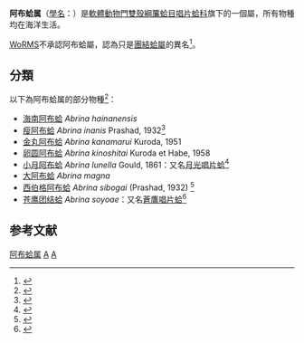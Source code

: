 {{Automatic taxobox
| image = Scrobicularia plana.jpg
| image_caption = Three [[valve_(mollusc)|valves]] of the [[peppery_furrow_shell|peppery furrow shell]], ''Scrobicularia plana''
| image_width = 200px
| taxon = Abrina
| authority = Habe, 1952
| subdivision_ranks = [[種_(生物)|種]]
| subdivision = [[#分類|見內文]]
}}
'''阿布蛤属'''（[[學名|學名]]：{{lang|la|'''Abrina'''}}）是[[軟體動物門|軟體動物門]][[雙殼綱|雙殼綱]][[簾蛤目|簾蛤目]][[唱片蛤科|唱片蛤科]]旗下的一個屬，所有物種均在海洋生活。

[[WoRMS|WoRMS]]不承認阿布蛤屬，認為只是[[團結蛤屬|團結蛤屬]]的異名<ref>{{cite WoRMS |id=298126 |title=Abrina Habe, 1952 }}</ref>。

==分類==
以下為阿布蛤属的部分物種<ref name=ITIS_81289>{{ITIS |id=81289 |taxon=Abrina Habe, 1952 }}</ref>：
*[[海南阿布蛤|海南阿布蛤]] ''Abrina hainanensis''
*[[瘦阿布蛤|瘦阿布蛤]] ''Abrina inanis'' Prashad, 1932<ref name=TaiBNET_313741>{{TaiBNET |zh={{zh icon}} |id=313741 |binomial=Abrina inanis (Prashad, 1932)  |title=瘦阿布蛤 }}</ref>
* [[金丸阿布蛤|金丸阿布蛤]] ''Abrina kanamarui'' Kuroda, 1951
*[[卵圆阿布蛤|卵圆阿布蛤]] ''Abrina kinoshitai'' Kuroda et Habe, 1958
*[[小月阿布蛤|小月阿布蛤]] ''Abrina lunella'' Gould, 1861：又名[[月光唱片蛤|月光唱片蛤]]<ref name=TaiBNET_405268>{{TaiBNET |zh={{zh icon}} |id=405268 |binomial=Abrina lunella (Gould, 1861) |title=月光唱片蛤 }}</ref>
*[[大阿布蛤|大阿布蛤]] ''Abrina magna''
*[[西伯格阿布蛤|西伯格阿布蛤]] ''Abrina sibogai'' (Prashad, 1932) <ref name=TaiBNET_313742>{{TaiBNET |zh={{zh icon}} |id=313742 |binomial=Abrina sibogai (Prashad, 1932) |title=唱片蛤 }}</ref>
*[[苍鹰团结蛤|苍鹰团结蛤]] ''Abrina soyoae''：又名[[蒼鷹唱片蛤|蒼鷹唱片蛤]]<ref name=TaiBNET_404713>{{TaiBNET |zh={{zh icon}} |id=404713 |binomial=Abrina soyoae Habe, 1958 |title=蒼鷹唱片蛤 }}</ref>

==参考文献==
{{reflist}}

{{Commons category|Abrina}}
{{Taxonbar|from=Q15933088}}

[[Category:阿布蛤属|]]
[[Category:_唱片蛤科|A]]
[[Category:_1952年描述的分类群|A]]